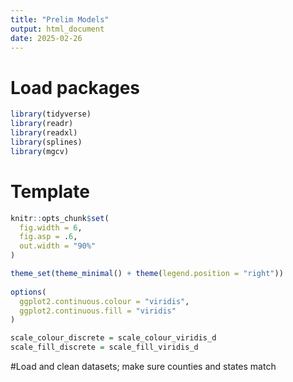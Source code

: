 ```yaml
---
title: "Prelim Models"
output: html_document
date: 2025-02-26
---
```


# Load packages
```r
library(tidyverse)
library(readr)
library(readxl)
library(splines)
library(mgcv)

```

# Template
```r
knitr::opts_chunk$set(
  fig.width = 6,
  fig.asp = .6,
  out.width = "90%"
)

theme_set(theme_minimal() + theme(legend.position = "right"))
 
options(
  ggplot2.continuous.colour = "viridis",
  ggplot2.continuous.fill = "viridis"
)

scale_colour_discrete = scale_colour_viridis_d
scale_fill_discrete = scale_fill_viridis_d
```

#Load and clean datasets; make sure counties and states match